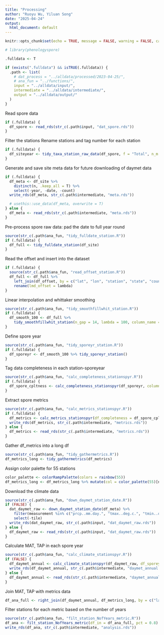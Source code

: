 ```yaml
---
title: "Processing"
author: "Ruoyu Wu, Yiluan Song"
date: "2025-04-24"
output:
  html_document: default
---
```


```r
knitr::opts_chunk$set(echo = TRUE, message = FALSE, warning = FALSE, cache = FALSE)

# library(phenologyspore)

.fulldata <- T

if (exists(".fulldata") && isTRUE(.fulldata)) {
  .path <- list(
    # dat_process = "../alldata/processed/2023-04-25/",
    # ana_fun = "../functions/",
    input = "../alldata/input/",
    intermediate = "../alldata/intermediate/",
    output = "../alldata/output/"
  )
}
```

Read spore data
```r
if (.fulldata) {
  df_spore <- read_rds(str_c(.path$input, "dat_spore.rds"))
}
```

Filter the stations
Rename stations and tag number for each station
```r
if (.fulldata) {
  df_siteyear <- tidy_taxa_station_raw_data(df_spore, f = "Total", n_m = 10, n_yr = 3, rename = F)
}
```

Generate and save site meta data for future downloading of daymet data
```r
if (.fulldata) {
  df_meta <- df_site %>%
    distinct(n, .keep_all = T) %>%
    select(-year, -date, -count)
  write_rds(df_meta, str_c(.path$intermediate, "meta.rds"))

  # usethis::use_data(df_meta, overwrite = T)
} else {
  df_meta <- read_rds(str_c(.path$intermediate, "meta.rds"))
}
```

Pre-process spore raw data: pad the date to full year round
```r
source(str_c(.path$ana_fun, "tidy_fulldate_station.R"))
if (.fulldata) {
  df_full <- tidy_fulldate_station(df_site)
}
```

Read the offset and insert into the dataset
```r
if (.fulldata) {
  source(str_c(.path$ana_fun, "read_offset_station.R"))
  df_full <- df_full %>%
    left_join(df_offset, by = c("lat", "lon", "station", "state", "country", "id")) %>%
    rename(lmd_offset = lambda)
}
```

Linear interpolation and whittaker smoothing
```r
source(str_c(.path$ana_fun, "tidy_smoothfillwhit_station.R"))
if (.fulldata) {
  df_smooth_100 <- df_full %>%
    tidy_smoothfillwhit_station(n_gap = 14, lambda = 100, column_name = count, new_column_name = count_fillwhit)
}
```

Define spore year
```r
source(str_c(.path$ana_fun, "tidy_sporeyr_station.R"))
if (.fulldata) {
  df_sporeyr <- df_smooth_100 %>% tidy_sporeyr_station()
}
```

Tag data completeness in each station-sporeyear
```r
source(str_c(.path$ana_fun, "calc_completeness_stationspyr.R"))
if (.fulldata) {
  df_spore_cpltness <- calc_completeness_stationspyr(df_sporeyr, column_name = count_fillwhit)
}
```

Extract spore metrics
```r
source(str_c(.path$ana_fun, "calc_metrics_stationspyr.R"))
if (.fulldata) {
  df_metrics <- calc_metrics_stationspyr(df_completeness = df_spore_cpltness, df_raw = df_sporeyr)
  write_rds(df_metrics, str_c(.path$intermediate, "metrics.rds"))
} else {
  df_metrics <- read_rds(str_c(.path$intermediate, "metrics.rds"))
}
```

Gather df_metrics into a long df
```r
source(str_c(.path$ana_fun, "tidy_gathermetrics.R"))
df_metrics_long <- tidy_gathermetrics(df_metrics)
```

Assign color palette for 55 stations
```r
color_palette <- colorRampPalette(colors = rainbow(55))
df_metrics_long <- df_metrics_long %>% mutate(col = color_palette(55)[n])
```

Download the climate data
```r
source(str_c(.path$ana_fun, "down_daymet_station_date.R"))
if (FALSE) {
  dat_daymet_raw <- down_daymet_station_date(df_meta) %>%
    filter(measurement %in% c("prcp..mm.day.", "tmax..deg.c.", "tmin..deg.c.")) %>%
    select(-tile)
  write_rds(dat_daymet_raw, str_c(.path$input, "dat_daymet_raw.rds"))
} else {
  df_daymet_raw <- read_rds(str_c(.path$input, "dat_daymet_raw.rds"))
}
```

Calculate MAT, TAP in each spore year
```r
source(str_c(.path$ana_fun, "calc_climate_stationspyr.R"))
if (FALSE) {
  df_daymet_annual <- calc_climate_stationspyr(df_daymet_raw, df_sporeyear = df_sporeyr)
  write_rds(df_daymet_annual, str_c(.path$intermediate, "daymet_annual.rds"))
} else {
  df_daymet_annual <- read_rds(str_c(.path$intermediate, "daymet_annual.rds"))
}
```

Join MAT, TAP with metrics data
```r
df_ana_full <- right_join(df_daymet_annual, df_metrics_long, by = c("lat", "lon", "station", "city", "state", "country", "id", "n", "offset", "year_new"))
```

Filter stations for each metric based on the number of years
```r
source(str_c(.path$ana_fun, "filt_station_NofYears_metric.R"))
df_ana <- filt_station_NofYears_metric(df_in = df_ana_full, pct = 0.8)
write_rds(df_ana, str_c(.path$intermediate, "analysis.rds"))
```
